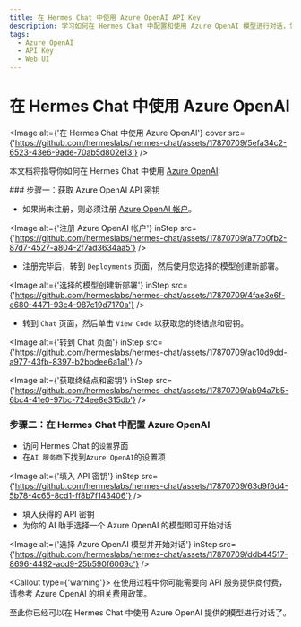 ```yaml
---
title: 在 Hermes Chat 中使用 Azure OpenAI API Key
description: 学习如何在 Hermes Chat 中配置和使用 Azure OpenAI 模型进行对话，包括获取 API 密钥和选择模型。
tags:
  - Azure OpenAI
  - API Key
  - Web UI
---
```


# 在 Hermes Chat 中使用 Azure OpenAI

<Image alt={'在 Hermes Chat 中使用 Azure OpenAI'} cover src={'https://github.com/hermeslabs/hermes-chat/assets/17870709/5efa34c2-6523-43e6-9ade-70ab5d802e13'} />

本文档将指导你如何在 Hermes Chat 中使用 [Azure OpenAI](https://oai.azure.com/):

<Steps>
  ### 步骤一：获取 Azure OpenAI API 密钥

  - 如果尚未注册，则必须注册 [Azure OpenAI 帐户](https://oai.azure.com/)。

  <Image alt={'注册 Azure OpenAI 帐户'} inStep src={'https://github.com/hermeslabs/hermes-chat/assets/17870709/a77b0fb2-87d7-4527-a804-2f7ad3634aa5'} />

  - 注册完毕后，转到 `Deployments` 页面，然后使用您选择的模型创建新部署。

  <Image alt={'选择的模型创建新部署'} inStep src={'https://github.com/hermeslabs/hermes-chat/assets/17870709/4fae3e6f-e680-4471-93c4-987c19d7170a'} />

  - 转到 `Chat` 页面，然后单击 `View Code` 以获取您的终结点和密钥。

  <Image alt={'转到 Chat 页面'} inStep src={'https://github.com/hermeslabs/hermes-chat/assets/17870709/ac10d9dd-a977-43fb-8397-b2bbdee6a1a1'} />

  <Image alt={'获取终结点和密钥'} inStep src={'https://github.com/hermeslabs/hermes-chat/assets/17870709/ab94a7b5-6bc4-41e0-97bc-724ee8e315db'} />

  ### 步骤二：在 Hermes Chat 中配置 Azure OpenAI

  - 访问 Hermes Chat 的`设置`界面
  - 在`AI 服务商`下找到`Azure OpenAI`的设置项

  <Image alt={'填入 API 密钥'} inStep src={'https://github.com/hermeslabs/hermes-chat/assets/17870709/63d9f6d4-5b78-4c65-8cd1-ff8b7f143406'} />

  - 填入获得的 API 密钥
  - 为你的 AI 助手选择一个 Azure OpenAI 的模型即可开始对话

  <Image alt={'选择 Azure OpenAI 模型并开始对话'} inStep src={'https://github.com/hermeslabs/hermes-chat/assets/17870709/ddb44517-8696-4492-acd9-25b590f6069c'} />

  <Callout type={'warning'}>
    在使用过程中你可能需要向 API 服务提供商付费，请参考 Azure OpenAI 的相关费用政策。
  </Callout>
</Steps>

至此你已经可以在 Hermes Chat 中使用 Azure OpenAI 提供的模型进行对话了。
